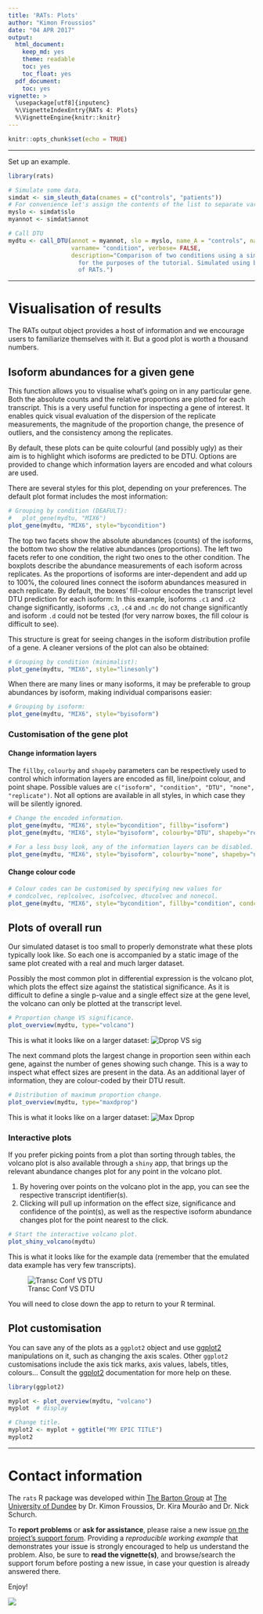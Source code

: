 ```yaml
---
title: 'RATs: Plots'
author: "Kimon Froussios"
date: "04 APR 2017"
output:
  html_document:
    keep_md: yes
    theme: readable
    toc: yes
    toc_float: yes
  pdf_document:
    toc: yes
vignette: >
  \usepackage[utf8]{inputenc}
  %\VignetteIndexEntry{RATs 4: Plots} 
  %\VignetteEngine{knitr::knitr} 
---
```


```r
knitr::opts_chunk$set(echo = TRUE)
```

***

Set up an example.

```r
library(rats)

# Simulate some data.
simdat <- sim_sleuth_data(cnames = c("controls", "patients")) 
# For convenience let's assign the contents of the list to separate variables.
myslo <- simdat$slo
myannot <- simdat$annot

# Call DTU
mydtu <- call_DTU(annot = myannot, slo = myslo, name_A = "controls", name_B = "patients", 
                  varname= "condition", verbose= FALSE,
                  description="Comparison of two conditions using a simulated sleuth object 
                    for the purposes of the tutorial. Simulated using built-in functionality 
                    of RATs.")
```


***


# Visualisation of results


The RATs output object provides a host of information and we encourage users to familiarize themselves with it. 
But a good plot is worth a thousand numbers.


## Isoform abundances for a given gene

This function allows you to visualise what's going on in any particular gene. Both the absolute counts and the relative 
proportions are plotted for each transcript. This is a very useful function for inspecting a gene of interest. It enables 
quick visual evaluation of the dispersion of the replicate measurements, the magnitude of the proportion change, the 
presence of outliers, and the consistency among the replicates.

By default, these plots can be quite colourful (and possibly ugly) as their aim is to highlight which isoforms are predicted to be DTU. 
Options are provided to change which information layers are encoded and what colours are used.

There are several styles for this plot, depending on your preferences. The default plot format includes the most information:

```r
# Grouping by condition (DEAFULT):
#   plot_gene(mydtu, "MIX6")
plot_gene(mydtu, "MIX6", style="bycondition")
```

The top two facets show the absolute abundances (counts) of the isoforms, the bottom two show the relative abundances (proportions).
The left two facets refer to one condition, the right two ones to the other condition. The boxplots describe the abundance measurements
of each isoform across replicates. As the proportions of isoforms are inter-dependent and add up to 100%, the coloured lines connect
the isoform abundances measured in each replicate. By default, the boxes' fill-colour encodes the transcript level DTU prediction for
each isoform: In this example, isoforms `.c1` and `.c2` change significantly, isoforms `.c3`, `.c4` and `.nc` do not change significantly 
and isoform `.d` could not be tested (for very narrow boxes, the fill colour is difficult to see).

This structure is great for seeing changes in the isoform distribution profile of a gene. A cleaner versions of the plot can also be obtained:

```r
# Grouping by condition (minimalist):
plot_gene(mydtu, "MIX6", style="linesonly")
```

When there are many lines or many isoforms, it may be preferable to group abundances by isoform, making individual comparisons easier:

```r
# Grouping by isoform:
plot_gene(mydtu, "MIX6", style="byisoform")
```


### Customisation of the gene plot

#### Change information layers

The `fillby`, `colourby` and `shapeby` parameters can be respectively used to control which information layers
are encoded as fill, line/point colour, and point shape. Possible values are `c("isoform", "condition", "DTU", "none", "replicate")`.
Not all options are available in all styles, in which case they will be silently ignored.

```r
# Change the encoded information.
plot_gene(mydtu, "MIX6", style="bycondition", fillby="isoform")
plot_gene(mydtu, "MIX6", style="byisoform", colourby="DTU", shapeby="replicate")

# For a less busy look, any of the information layers can be disabled.
plot_gene(mydtu, "MIX6", style="byisoform", colourby="none", shapeby="none")
```

#### Change colour code

```r
# Colour codes can be customised by specifying new values for
# condcolvec, replcolvec, isofcolvec, dtucolvec and nonecol.
plot_gene(mydtu, "MIX6", style="bycondition", fillby="condition", condcolvec=c("magenta", "cyan"))
```


## Plots of overall run

Our simulated dataset is too small to properly demonstrate what these plots typically look like.
So each one is accompanied by a static image of the same plot created with a real and much larger dataset.

Possibly the most common plot in differential expression is the volcano plot, which plots the effect size against 
the statistical significance. As it is difficult to define a single p-value and a single effect size at the gene level,
the volcano can only be plotted at the transcript level.

```r
# Proportion change VS significance.
plot_overview(mydtu, type="volcano")
```

This is what it looks like on a larger dataset:
![Dprop VS sig](./fig/volcano.png)

The next command plots the largest change in proportion seen within each gene, against the number of genes showing 
such change. This is a way to inspect what effect sizes are present in the data. As an additional layer of information,
they are colour-coded by their DTU result.

```r
# Distribution of maximum proportion change.
plot_overview(mydtu, type="maxdprop")
```

This is what it looks like on a larger dataset:
![Max Dprop](./fig/maxdprop.png)


### Interactive plots

If you prefer picking points from a plot than sorting through tables, the volcano plot is also available through 
a `shiny` app, that brings up the relevant abundance changes plot for any point in the volcano plot.

1. By hovering over points on the volcano plot in the app, you can see the respective transcript identifier(s). 
2. Clicking will pull up information on the effect size, significance and confidence of the point(s), as well as 
the respective isoform abundance changes plot for the point nearest to the click.

```r
# Start the interactive volcano plot.
plot_shiny_volcano(mydtu)
```

This is what it looks like for the example data (remember that the emulated data example has very few transcripts).

![Transc Conf VS DTU](./fig/shiny_screenshot.png)

You will need to close down the app to return to your R terminal.


## Plot customisation

You can save any of the plots as a `ggplot2` object and use [ggplot2](http://ggplot2.org) manipulations on it, such as changing the axis scales.
Other `ggplot2` customisations include the axis tick marks, axis values, labels, titles, colours... Consult the [ggplot2](http://ggplot2.org)
documentation for more help on these.

```r
library(ggplot2)

myplot <- plot_overview(mydtu, "volcano")
myplot  # display

# Change title. 
myplot2 <- myplot + ggtitle("MY EPIC TITLE")
myplot2
```


***


# Contact information

The `rats` R package was developed within [The Barton Group](http://www.compbio.dundee.ac.uk) at [The University of Dundee](http://www.dundee.ac.uk)
by Dr. Kimon Froussios, Dr. Kira Mourão and Dr. Nick Schurch.

To **report problems** or **ask for assistance**, please raise a new issue [on the project's support forum](https://github.com/bartongroup/Rats/issues).
Providing a *reproducible working example* that demonstrates your issue is strongly encouraged to help us understand the problem. Also, be sure 
to **read the vignette(s)**, and browse/search the support forum before posting a new issue, in case your question is already answered there.

Enjoy!

![](./fig/rats.png)


